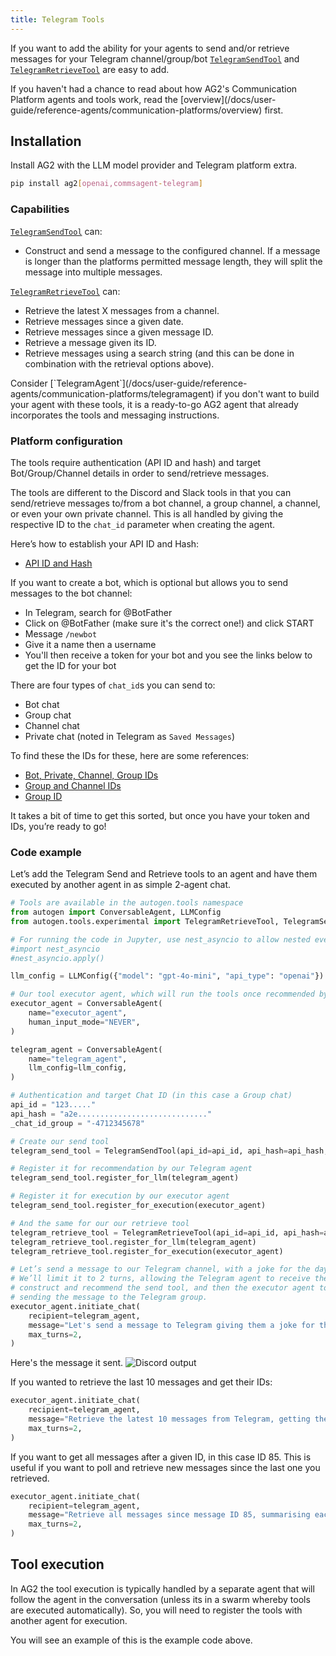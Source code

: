 ```yaml
---
title: Telegram Tools
---
```


If you want to add the ability for your agents to send and/or retrieve messages for your Telegram channel/group/bot [`TelegramSendTool`](/docs/api-reference/autogen/tools/experimental/TelegramSendTool) and [`TelegramRetrieveTool`](/docs/api-reference/autogen/tools/experimental/TelegramRetrieveTool) are easy to add.

<Tip>
If you haven't had a chance to read about how AG2's Communication Platform agents and tools work, read the [overview](/docs/user-guide/reference-agents/communication-platforms/overview) first.
</Tip>

## Installation

Install AG2 with the LLM model provider and Telegram platform extra.

```bash
pip install ag2[openai,commsagent-telegram]
```

### Capabilities

[`TelegramSendTool`](/docs/api-reference/autogen/tools/experimental/TelegramSendTool) can:
- Construct and send a message to the configured channel. If a message is longer than the platforms permitted message length, they will split the message into multiple messages.

[`TelegramRetrieveTool`](/docs/api-reference/autogen/tools/experimental/TelegramRetrieveTool) can:
- Retrieve the latest X messages from a channel.
- Retrieve messages since a given date.
- Retrieve messages since a given message ID.
- Retrieve a message given its ID.
- Retrieve messages using a search string (and this can be done in combination with the retrieval options above).

<Tip>
Consider [`TelegramAgent`](/docs/user-guide/reference-agents/communication-platforms/telegramagent) if you don't want to build your agent with these tools, it is a ready-to-go AG2 agent that already incorporates the tools and messaging instructions.
</Tip>

### Platform configuration

The tools require authentication (API ID and hash) and target Bot/Group/Channel details in order to send/retrieve messages.

The tools are different to the Discord and Slack tools in that you can send/retrieve messages to/from a bot channel, a group channel, a channel, or even your own private channel. This is all handled by giving the respective ID to the `chat_id` parameter when creating the agent.

Here’s how to establish your API ID and Hash:

- [API ID and Hash](https://docs.telethon.dev/en/stable/basic/signing-in.html)

If you want to create a bot, which is optional but allows you to send messages to the bot channel:

- In Telegram, search for @BotFather
- Click on @BotFather (make sure it's the correct one!) and click START
- Message `/newbot`
- Give it a name then a username
- You'll then receive a token for your bot and you see the links below to get the ID for your bot

There are four types of `chat_id`s you can send to:

- Bot chat
- Group chat
- Channel chat
- Private chat (noted in Telegram as `Saved Messages`)

To find these the IDs for these, here are some references:

- [Bot, Private, Channel, Group IDs](https://gist.github.com/nafiesl/4ad622f344cd1dc3bb1ecbe468ff9f8a)
- [Group and Channel IDs](https://docs.b2core.b2broker.com/how-to-articles/manage-communication-platforms/how-to-get-telegram-chat-group-and-channel-identifiers)
- [Group ID](https://stackoverflow.com/questions/32423837/telegram-bot-how-to-get-a-group-chat-id)

It takes a bit of time to get this sorted, but once you have your token and IDs, you’re ready to go!

### Code example

Let’s add the Telegram Send and Retrieve tools to an agent and have them executed by another agent in as simple 2-agent chat.

```python
# Tools are available in the autogen.tools namespace
from autogen import ConversableAgent, LLMConfig
from autogen.tools.experimental import TelegramRetrieveTool, TelegramSendTool

# For running the code in Jupyter, use nest_asyncio to allow nested event loops
#import nest_asyncio
#nest_asyncio.apply()

llm_config = LLMConfig({"model": "gpt-4o-mini", "api_type": "openai"})

# Our tool executor agent, which will run the tools once recommended by the telegram_agent, no LLM required
executor_agent = ConversableAgent(
    name="executor_agent",
    human_input_mode="NEVER",
)

telegram_agent = ConversableAgent(
    name="telegram_agent",
    llm_config=llm_config,
)

# Authentication and target Chat ID (in this case a Group chat)
api_id = "123....."
api_hash = "a2e............................."
_chat_id_group = "-4712345678"

# Create our send tool
telegram_send_tool = TelegramSendTool(api_id=api_id, api_hash=api_hash, chat_id=_chat_id_group)

# Register it for recommendation by our Telegram agent
telegram_send_tool.register_for_llm(telegram_agent)

# Register it for execution by our executor agent
telegram_send_tool.register_for_execution(executor_agent)

# And the same for our our retrieve tool
telegram_retrieve_tool = TelegramRetrieveTool(api_id=api_id, api_hash=api_hash, chat_id=_chat_id_group)
telegram_retrieve_tool.register_for_llm(telegram_agent)
telegram_retrieve_tool.register_for_execution(executor_agent)

# Let’s send a message to our Telegram channel, with a joke for the day.
# We’ll limit it to 2 turns, allowing the Telegram agent to receive the request,
# construct and recommend the send tool, and then the executor agent to execute the tool,
# sending the message to the Telegram group.
executor_agent.initiate_chat(
    recipient=telegram_agent,
    message="Let's send a message to Telegram giving them a joke for the day about AI agentic frameworks",
    max_turns=2,
)
```

Here's the message it sent.
![Discord output](/docs/user-guide/reference-agents/assets/commsplatforms_telegram_sentmsg.png)

If you wanted to retrieve the last 10 messages and get their IDs:
```python
executor_agent.initiate_chat(
    recipient=telegram_agent,
    message="Retrieve the latest 10 messages from Telegram, getting the IDs and a one sentence summary of each.",
    max_turns=2,
)
```

If you want to get all messages after a given ID, in this case ID 85. This is useful if you want to poll and retrieve new messages since the last one you retrieved.

```python
executor_agent.initiate_chat(
    recipient=telegram_agent,
    message="Retrieve all messages since message ID 85, summarising each.",
    max_turns=2,
)
```

## Tool execution

In AG2 the tool execution is typically handled by a separate agent that will follow the agent in the conversation (unless its in a swarm whereby tools are executed automatically). So, you will need to register the tools with another agent for execution.

You will see an example of this is the example code above.
